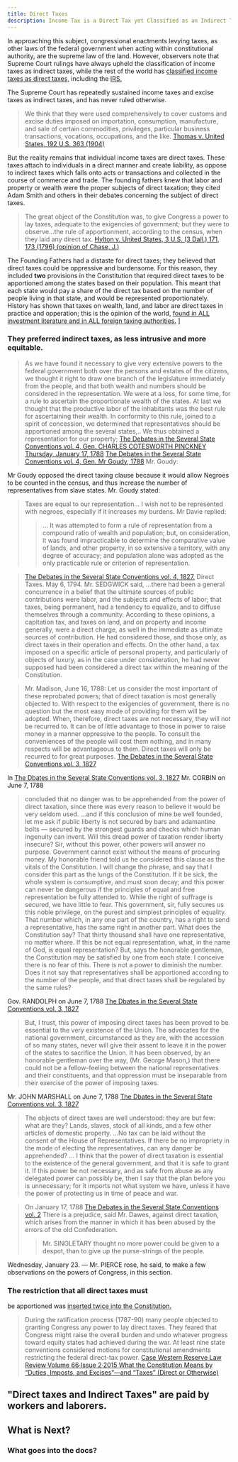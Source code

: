 ```yaml
---
title: Direct Taxes
description: Income Tax is a Direct Tax yet Classified as an Indirect Tax
---
```


In approaching this subject, congressional enactments levying taxes, as other laws of the federal government when acting within constitutional 
authority, are the supreme law of the land. However, observers note that Supreme Court rulings have always upheld the classification of income 
taxes as indirect taxes, while the rest of the world has [classified income taxes as direct taxes,](/docs/pubs) including the [IRS.](https://apps.irs.gov/app/understandingTaxes/teacher/whys_thm04_les04.jsp)

The Supreme Court has repeatedly sustained income taxes and excise taxes as indirect taxes, and  has never ruled otherwise.
> We think that they were used comprehensively to cover customs and excise duties imposed on importation, consumption, manufacture, and sale 
> of certain commodities, privileges, particular business transactions, vocations, occupations, and the 
> like. [Thomas v. United States, 192 U.S. 363 (1904)](https://supreme.justia.com/cases/federal/us/192/363/)

But the reality remains that individual income taxes are direct taxes. These taxes attach to individuals in a direct manner and create liability, 
as oppose to indirect taxes which falls onto acts or transactions and collected in the course of commerce and trade.
The founding fathers knew that labor and property or wealth were the proper subjects of direct taxation; they cited Adam Smith and others in their
debates concerning the subject of direct taxes. 

> The great object of the Constitution was, to give Congress a power to lay taxes, adequate to the exigencies of government; but they were to 
> observe...the rule of apportionment, according to the census, when they laid any direct tax.
> [Hylton v. United States, 3 U.S. (3 Dall.) 171, 173 (1796) (opinion of Chase, J.)](https://www.law.cornell.edu/supremecourt/text/3/171) 

The Founding Fathers had a distaste for direct taxes; they believed that direct taxes could be oppressive and burdensome. For this reason, they
included **two** provisions in the Constitution that required direct taxes to be apportioned among the states based on their population. This meant that
each state would pay a share of the direct tax based on the number of people living in that state, and would be represented proportionately.
History has shown that taxes on wealth, land, and labor are direct taxes in practice and opperation; 
this is the opinion of the world, [found in ALL investment literature and in ALL foreign taxing authorities.](/docs/pubs)
]
### They preferred indirect taxes, as less intrusive and more equitable.

 > As we have found it necessary to give very extensive powers to the federal government both over the persons and estates of the citizens, 
 > we thought it right to draw one branch of the legislature immediately from the people, and that both wealth and numbers should be considered 
 > in the representation. We were at a loss, for some time, for a rule to ascertain the proportionate wealth of the states. At last we thought 
 > that the productive labor of the inhabitants was the best rule for ascertaining their wealth. In conformity to this rule, joined to a spirit 
 > of concession, we determined that representatives should be apportioned among the several states,.. We thus obtained a representation for 
 > our property;
 >  [The Debates in the Several State Conventions vol. 4, Gen. CHARLES COTESWORTH PINCKNEY Thursday, January 17, 1788](https://oll.libertyfund.org/titles/elliot-the-debates-in-the-several-state-conventions-vol-4)
 >  [The Debates in the Several State Conventions vol. 4, Gen. Mr Goudy, 1788](https://oll.libertyfund.org/titles/elliot-the-debates-in-the-several-state-conventions-vol-4)
 > Mr. Goudy: []()

 Mr Goudy opposed the direct taxing clause because it would allow Negroes to be counted in the census, and thus increase the number of 
 representatives from slave states. Mr. Goudy stated:
 >  Taxes are equal to our representation... I wish not to be represented with negroes, especially if it increases my burdens.
> Mr Davie replied:
> > ...
> > It was attempted to form a rule of representation from a compound ratio of wealth and population; but, on consideration, it was found 
> > impracticable to determine the comparative value of lands, and other property, in so extensive a territory, with any degree of accuracy; 
> > and population alone was adopted as the only practicable rule or criterion of representation.

> [The Debates in the Several State Conventions vol. 4, 1827.](https://oll.libertyfund.org/titles/elliot-the-debates-in-the-several-state-conventions-vol-4) Direct Taxes. May 6, 1794. Mr. SEDGWICK said, 
> ...there had been a general concurrence in a belief that the ultimate sources of public contributions were labor, and the subjects and 
> effects of labor; that taxes, being permanent, had a tendency to equalize, and to diffuse themselves through a community. According to these 
> opinions, a capitation tax, and taxes on land, and on property and income generally, were a direct charge, as well in the immediate as 
> ultimate sources of contribution. He had considered those, and those only, as direct taxes in their operation and effects. On the other hand, 
> a tax imposed on a specific article of personal property, and particularly of objects of luxury, as in the case under consideration, he had 
> never supposed had been considered a direct tax within the meaning of the Constitution.

> Mr. Madison, June 16, 1788:  Let us consider the most important of these reprobated powers; that of direct taxation is most generally objected to. With respect to the 
> exigencies of government, there is no question but the most easy mode of providing for them will be adopted. When, therefore, direct taxes are 
> not necessary, they will not be recurred to. It can be of little advantage to those in power to raise money in a manner oppressive to the 
> people. To consult the conveniences of the people will cost them nothing, and in many respects will be advantageous to them. Direct taxes will 
> only be recurred to for great purposes. [The Debates in the Several State Conventions vol. 3, 1827](https://oll.libertyfund.org/titles/elliot-the-debates-in-the-several-state-conventions-vol-3)


In [The Dbates in the Several State Conventions vol. 3, 1827](https://oll.libertyfund.org/titles/elliot-the-debates-in-teveral-state-conventions-vol-3)
Mr. CORBIN on June 7, 1788
> concluded that no danger was to be apprehended from the power of direct taxation, since there was every reason to believe 
> it would be very seldom used. ...and if this conclusion of mine be well founded, let me ask if public liberty is not secured by bars and 
> adamantine bolts — secured by the strongest guards and checks which human ingenuity can invent. Will this dread power of taxation render 
> liberty insecure? Sir, without this power, other powers will answer no purpose. Government cannot exist without the means of procuring money. 
> My honorable friend told us he considered this clause as the vitals of the Constitution. I will change the phrase, and say that I consider this 
> part as the lungs of the Constitution. If it be sick, the whole system is consumptive, and must soon decay; and this power can never be 
> dangerous if the principles of equal and free representation be fully attended to. While the right of suffrage is secured, we have little to 
> fear. This government, sir, fully secures us this noble privilege, on the purest and simplest principles of equality. That number which, in any 
> one part of the country, has a right to send a representative, has the same right in another part. What does the Constitution say? That thirty 
> thousand shall have one representative, no matter where. If this be not equal representation, what, in the name of God, is equal representation? 
> But, says the honorable gentleman, the Constitution may be satisfied by one from each state. I conceive there is no fear of this. There is 
> not a power to diminish the number. Does it not say that representatives shall be apportioned according to the number of the people, and 
> that direct taxes shall be regulated by the same rules? 

Gov. RANDOLPH on June 7, 1788 [The Dbates in the Several State Conventions vol. 3, 1827](https://oll.libertyfund.org/titles/elliot-the-debates-in-teveral-state-conventions-vol-3)
> But, I trust, this power of imposing direct taxes has been proved to be essential to the very existence of the Union. The advocates for the 
> national government, circumstanced as they are, with the accession of so many states, never will give their assent to leave it in the power 
> of the states to sacrifice the Union. It has been observed, by an honorable gentleman over the way, (Mr. George Mason,) that there could not 
> be a fellow-feeling between the national representatives and their constituents, and that oppression must be inseparable from their exercise 
> of the power of imposing taxes.

Mr. JOHN MARSHALL on June 7, 1788 [The Dbates in the Several State Conventions vol. 3, 1827](https://oll.libertyfund.org/titles/elliot-the-debates-in-teveral-state-conventions-vol-3)
> The objects of direct taxes are well understood: they are but few: what are they? Lands, slaves, stock of all kinds, and a few other articles of domestic property.
> ...No tax can be laid without the consent of the House of Representatives. If there be no impropriety in the mode of electing the representatives, 
> can any danger be apprehended?
> ... I think that the power of direct taxation is essential to the existence of the general government, and that it is safe to grant it. 
> If this power be not necessary, and as safe from abuse as any delegated power can possibly be, then I say that the plan before you is 
> unnecessary; for it imports not what system we have, unless it have the power of protecting us in time of peace and war.

> On January 17, 1788 [The Debates in the Several State Conventions vol. 2](https://oll.libertyfund.org/titles/elliot-the-debates-in-the-several-state-conventions-vol-2)
> There is a prejudice, said Mr. Dawes, against direct taxation, which arises from the manner in which it has been abused by the errors of the 
> old Confederation. 
> > Mr. SINGLETARY thought no more power could be given to a despot, than to give up the purse-strings of the people.

Wednesday, January 23. — Mr. PIERCE rose, he said, to make a few observations on the powers of Congress, in this section.
> 

### The restriction that all direct taxes must 
be apportioned was [inserted twice into the Constitution.](https://indirect-taxes.link/docs/directTaxes)

> During the ratification process (1787-90) many people objected to granting Congress any power to lay direct taxes. They feared that Congress 
> might raise the overall burden and undo whatever progress toward equity states had achieved during the war. At least nine state conventions 
> considered motions for constitutional amendments restricting the federal direct-tax power. [Case Western Reserve Law Review·Volume 66·Issue 2·2015 
> What the Constitution Means by “Duties, Imposts, and Excises”—and “Taxes” (Direct or Otherwise) ](https://i2i.org/wp-content/uploads/tax-article-pdf-final.pdf)


 
 ## "Direct taxes and Indirect Taxes" are paid by workers and laborers.

 



## What is Next?
### What goes into the docs?

<Cards>
  <Card title="Learn more about Tax History" href="http://localhost:3000/docs/history" />
  <Card title="Learn more about Tax Facts" href="http://localhost:3000/docs/index" />
  <Card title="Tax Sources" href="http://localhost:3000/docs/tax-links" />

</Cards>
